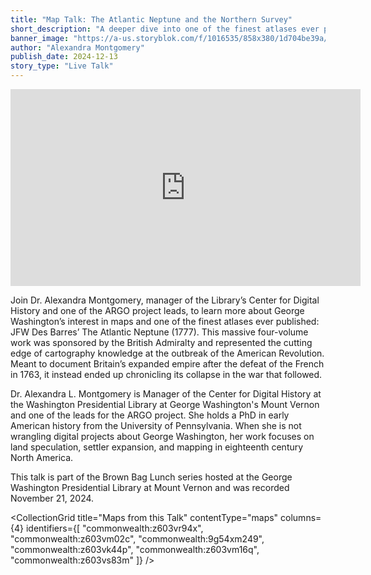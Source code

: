 ```yaml
---
title: "Map Talk: The Atlantic Neptune and the Northern Survey"
short_description: "A deeper dive into one of the finest atlases ever published"
banner_image: "https://a-us.storyblok.com/f/1016535/858x380/1d704be39a/jfw_des_barres.jpg"
author: "Alexandra Montgomery"
publish_date: 2024-12-13
story_type: "Live Talk"
---
```


<iframe width="560" height="315" src="https://www.youtube.com/embed/LWSkcUXfBMw?si=MnrBEIJht_6RoLZX" title="YouTube video player" frameborder="0" allow="accelerometer; autoplay; clipboard-write; encrypted-media; gyroscope; picture-in-picture; web-share" referrerpolicy="strict-origin-when-cross-origin" allowfullscreen></iframe>

Join Dr. Alexandra Montgomery, manager of the Library’s Center for Digital History and one of the ARGO project leads, to learn more about George Washington’s interest in maps and one of the finest atlases ever published: JFW Des Barres’ The Atlantic Neptune (1777). This massive four-volume work was sponsored by the British Admiralty and represented the cutting edge of cartography knowledge at the outbreak of the American Revolution. Meant to document Britain’s expanded empire after the defeat of the French in 1763, it instead ended up chronicling its collapse in the war that followed.

Dr. Alexandra L. Montgomery is Manager of the Center for Digital History at the Washington Presidential Library at George Washington's Mount Vernon and one of the leads for the ARGO project. She holds a PhD in early American history from the University of Pennsylvania. When she is not wrangling digital projects about George Washington, her work focuses on land speculation, settler expansion, and mapping in eighteenth century North America.

This talk is part of the Brown Bag Lunch series hosted at the George Washington Presidential Library at Mount Vernon and was recorded November 21, 2024.

<CollectionGrid
    title="Maps from this Talk"
    contentType="maps"
    columns={4}
    identifiers={[
        "commonwealth:z603vr94x",
        "commonwealth:z603vm02c",
        "commonwealth:9g54xm249",
        "commonwealth:z603vk44p",
        "commonwealth:z603vm16q",
        "commonwealth:z603vs83m"
    ]}
/>